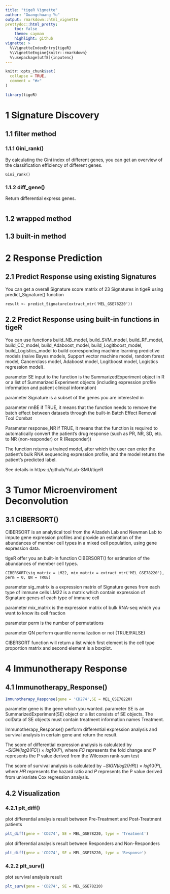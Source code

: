 ---
title: "tigeR Vignette"
author: "Guangchuang Yu"
output: rmarkdown::html_vignette
prettydoc::html_pretty:
    toc: false
    theme: cayman
    highlight: github
vignette: >
  %\VignetteIndexEntry{tigeR}
  %\VignetteEngine{knitr::rmarkdown}
  %\usepackage[utf8]{inputenc}
---

```{r, include = FALSE}
knitr::opts_chunk$set(
  collapse = TRUE,
  comment = "#>"
)
```

```{r setup}
library(tigeR)
```
# 1 Signature Discovery
## 1.1 filter method
### 1.1.1 Gini_rank()
By calculating the Gini index of different genes, you can get an overview of the classification efficiency of different genes.
```
Gini_rank()
```
### 1.1.2 diff_gene()
Return differential express genes.
```
```
## 1.2 wrapped method
## 1.3 built-in method

# 2 Response Prediction
## 2.1 Predict Response using existing Signatures
You can get a overall Signature score matrix of 23 Signatures in tigeR using predict_Signature() function
```
result <- predict_Signature(extract_mtr('MEL_GSE78220'))
```
## 2.2 Predict Response using built-in functions in tigeR
You can use functions build_NB_model, build_SVM_model, build_RF_model, build_CC_model, build_Adaboost_model, build_Logitboost_model, build_Logistics_model to build corresponding machine learning predictive models (naive Bayes models, Support vector machine model, random forest model, Cancerclass model, Adaboost model, Logitboost model, Logistics regression model). 

parameter SE input to the function is the SummarizedExperiment object in R or a list of Summarized Experiment objects (including expression profile information and patient clinical information)

parameter Signature is a subset of the genes you are interested in

parameter rmBE if TRUE, it means that the function needs to remove the batch effect between datasets through the built-in Batch Effect Removal Tool Combat

Parameter response_NR if TRUE, it means that the function is required to automatically convert the patient's drug response (such as PR, NR, SD, etc. to NR (non-responder) or R (Responder))


The function returns a trained model, after which the user can enter the patient's bulk RNA sequencing expression profile, and the model returns the patient's predicted label.

See details in https:://github/YuLab-SMU/tigeR

# 3 Tumor Microenviroment Deconvolution
## 3.1 CIBERSORT()
CIBERSORT is an analytical tool from the Alizadeh Lab and Newman Lab to impute gene expression profiles and provide an estimation of the abundances of member cell types in a mixed cell population, using gene expression data.

tigeR offer you an built-in function CIBERSORT() for estimation of the abundances of member cell types.
```
CIBERSORT(sig_matrix = LM22, mix_matrix = extract_mtr('MEL_GSE78220'), perm = 0, QN = TRUE)
```
parameter sig_matrix is a expression matrix of Signature genes from each type of immune cells
  LM22 is a matrix which contain expression of Signature genes of each type of immune cell

parameter mix_matrix is the expression matrix of bulk RNA-seq which you want to know its cell fraction

parameter perm is the number of permutations

parameter QN perform quantile normalization or not (TRUE/FALSE)

CIBERSORT function will return a list which first element is the cell type proportion matrix and second element is a boxplot.

# 4 Immunotherapy Response
## 4.1 Immunotherapy_Response()
```{r}
Immunotherapy_Response(gene = 'CD274',SE = MEL_GSE78220)
```
parameter gene is the gene which you wanted.
parameter SE is an SummarizedExperiment(SE) object or a list consists of SE objects. The colData of SE objects must contain treatment information names Treatment.

Immunotherapy_Response() perform differential expression analysis and survival analysis in certain gene and return the result.

The score of differential expression analysis is calculated by −𝑆𝐼𝐺𝑁(𝑙𝑜𝑔2(𝐹𝐶)) × 𝑙𝑜𝑔10(𝑃), where 𝐹𝐶 represents the fold change and 𝑃 represents the P value derived from the Wilcoxon rank-sum test

The score of survival analysis is calculated by −𝑆𝐼𝐺𝑁(𝑙𝑜𝑔2(𝐻𝑅)) × 𝑙𝑜𝑔10(𝑃), where 𝐻𝑅 represents the hazard ratio and 𝑃 represents the P value derived from univariate Cox regression analysis.

## 4.2 Visualization
### 4.2.1 plt_diff()

plot differential analysis result between Pre-Treatment and Post-Treatment patients
```{r}
plt_diff(gene = 'CD274', SE = MEL_GSE78220, type = 'Treatment') 
```

plot differential analysis result between Responders and Non-Responders
```{r}
plt_diff(gene = 'CD274', SE = MEL_GSE78220, type = 'Response')
```

### 4.2.2 plt_surv()
plot survival analysis result
```{r}
plt_surv(gene = 'CD274', SE = MEL_GSE78220)
```

